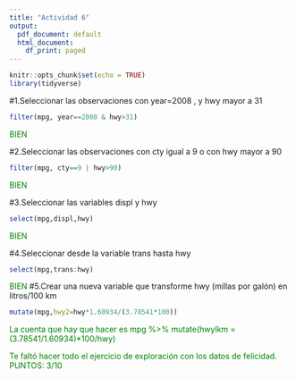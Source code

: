 ```yaml
---
title: "Actividad 6"
output:
  pdf_document: default
  html_document:
    df_print: paged
---
```


```r
knitr::opts_chunk$set(echo = TRUE)
library(tidyverse)
```

#1.Seleccionar las observaciones con year=2008 , y hwy mayor a 31
```r
filter(mpg, year==2008 & hwy>31)
```
<span style="color:green">BIEN
</span>

#2.Seleccionar las observaciones con cty igual a 9 o con hwy mayor a 90
```r
filter(mpg, cty==9 | hwy>90)
```
<span style="color:green">BIEN
</span>

#3.Seleccionar las variables displ y hwy
```r
select(mpg,displ,hwy)
```
<span style="color:green">BIEN</span>

#4.Seleccionar desde la variable trans hasta hwy
```r
select(mpg,trans:hwy)
```
<span style="color:green">BIEN</span>
#5.Crear una nueva variable que transforme hwy (millas por galón) en litros/100 km 
```r
mutate(mpg,hwy2=hwy*1.60934/(3.78541*100))
```


<span style="color:green"> La cuenta que hay que hacer es
mpg %>% mutate(hwylkm = (3.78541/1.60934)*100/hwy)
</span>


<span style="color:green"> Te faltó hacer todo el ejercicio de exploración con los datos de felicidad. PUNTOS: 3/10
</span>

